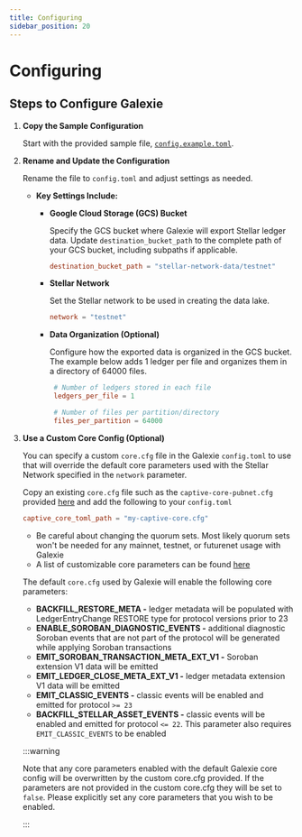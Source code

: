 ```yaml
---
title: Configuring
sidebar_position: 20
---
```


# Configuring

## Steps to Configure Galexie

1. **Copy the Sample Configuration**

   Start with the provided sample file, [`config.example.toml`](https://github.com/stellar/go/blob/master/services/galexie/config.example.toml).

2. **Rename and Update the Configuration**

   Rename the file to `config.toml` and adjust settings as needed.

   - **Key Settings Include:**

     - **Google Cloud Storage (GCS) Bucket**

       Specify the GCS bucket where Galexie will export Stellar ledger data. Update `destination_bucket_path` to the complete path of your GCS bucket, including subpaths if applicable.

       ```toml
       destination_bucket_path = "stellar-network-data/testnet"
       ```

     - **Stellar Network**

       Set the Stellar network to be used in creating the data lake.

       ```toml
       network = "testnet"
       ```

     - **Data Organization (Optional)**

       Configure how the exported data is organized in the GCS bucket. The example below adds 1 ledger per file and organizes them in a directory of 64000 files.

       ```toml
        # Number of ledgers stored in each file
        ledgers_per_file = 1

        # Number of files per partition/directory
        files_per_partition = 64000
       ```

3. **Use a Custom Core Config (Optional)**

   You can specify a custom `core.cfg` file in the Galexie `config.toml` to use that will override the default core parameters used with the Stellar Network specified in the `network` parameter.

   Copy an existing `core.cfg` file such as the `captive-core-pubnet.cfg` provided [here](https://github.com/stellar/go/blob/master/ingest/ledgerbackend/configs/captive-core-pubnet.cfg) and add the following to your `config.toml`

   ```toml
   captive_core_toml_path = "my-captive-core.cfg"
   ```

   - Be careful about changing the quorum sets. Most likely quorum sets won't be needed for any mainnet, testnet, or futurenet usage with Galexie
   - A list of customizable core parameters can be found [here](https://github.com/stellar/stellar-core/blob/master/src/main/Config.h)

   The default `core.cfg` used by Galexie will enable the following core parameters:

   - **BACKFILL_RESTORE_META -** ledger metadata will be populated with LedgerEntryChange RESTORE type for protocol versions prior to 23
   - **ENABLE_SOROBAN_DIAGNOSTIC_EVENTS -** additional diagnostic Soroban events that are not part of the protocol will be generated while applying Soroban transactions
   - **EMIT_SOROBAN_TRANSACTION_META_EXT_V1 -** Soroban extension V1 data will be emitted
   - **EMIT_LEDGER_CLOSE_META_EXT_V1 -** ledger metadata extension V1 data will be emitted
   - **EMIT_CLASSIC_EVENTS -** classic events will be enabled and emitted for protocol `>= 23`
   - **BACKFILL_STELLAR_ASSET_EVENTS -** classic events will be enabled and emitted for protocol `<= 22`. This parameter also requires `EMIT_CLASSIC_EVENTS` to be enabled

   :::warning

   Note that any core parameters enabled with the default Galexie core config will be overwritten by the custom core.cfg provided. If the parameters are not provided in the custom core.cfg they will be set to `false`. Please explicitly set any core parameters that you wish to be enabled.

   :::